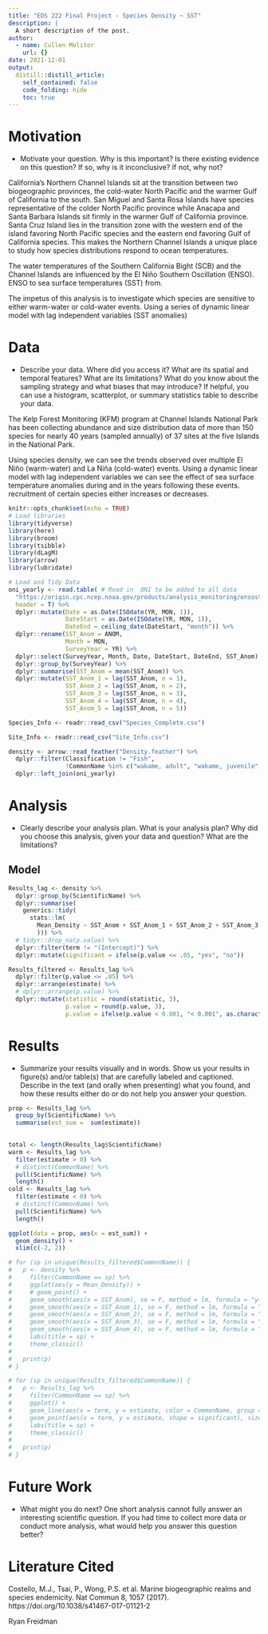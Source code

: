 ```yaml
---
title: "EDS 222 Final Project - Species Density ~ SST"
description: |
  A short description of the post.
author:
  - name: Cullen Molitor
    url: {}
date: 2021-12-01
output:
  distill::distill_article:
    self_contained: false
    code_folding: hide
    toc: true
---
```


# Motivation

- Motivate your question. Why is this important? Is there existing evidence on this 
question? If so, why is it inconclusive? If not, why not? 

California's Northern Channel Islands sit at the transition between two biogeographic provinces, the cold-water North Pacific and the warmer Gulf of California to the south. San Miguel and Santa Rosa Islands have species representative of the colder North Pacific province while Anacapa and Santa Barbara Islands sit firmly in the warmer Gulf of California province. Santa Cruz Island lies in the transition zone with the western end of the island favoring North Pacific species and the eastern end favoring Gulf of California species. This makes the Northern Channel Islands a unique place to study how species distributions respond to ocean temperatures. 

The water temperatures of the Southern California Bight (SCB) and the Channel Islands are influenced by the El Niño Southern Oscillation (ENSO). ENSO to sea surface temperatures (SST) from. 

The impetus of this analysis is to investigate which species are sensitive to either warm-water or cold-water events. Using a series of dynamic linear model with lag independent variables (SST anomalies)


# Data

- Describe your data. Where did you access it? What are its spatial and temporal features? 
What are its limitations? What do you know about the sampling strategy and what biases 
that may introduce? If helpful, you can use a histogram, scatterplot, or summary statistics 
table to describe your data. 

The Kelp Forest Monitoring (KFM) program at Channel Islands National Park has been collecting abundance and size distribution data of more than 150 species for nearly 40 years (sampled annually) of 37 sites at the five Islands in the National Park. 

Using species density, we can see the trends observed over multiple El Niño (warm-water) and La Niña (cold-water) events. Using a dynamic linear model with lag independent variables we can see the effect of sea surface temperature anomalies during and in the years following these events. recruitment of certain species either increases or decreases. 

```r
knitr::opts_chunk$set(echo = TRUE)
# Load libraries
library(tidyverse)
library(here)
library(broom)
library(tsibble)
library(dLagM)
library(arrow)
library(lubridate)

# Load and Tidy Data
oni_yearly <- read.table( # Read in  ONI to be added to all data
  "https://origin.cpc.ncep.noaa.gov/products/analysis_monitoring/ensostuff/detrend.nino34.ascii.txt",
  header = T) %>%
  dplyr::mutate(Date = as.Date(ISOdate(YR, MON, 1)),
                DateStart = as.Date(ISOdate(YR, MON, 1)),
                DateEnd = ceiling_date(DateStart, "month")) %>%
  dplyr::rename(SST_Anom = ANOM,
                Month = MON,
                SurveyYear = YR) %>% 
  dplyr::select(SurveyYear, Month, Date, DateStart, DateEnd, SST_Anom) %>% 
  dplyr::group_by(SurveyYear) %>% 
  dplyr::summarise(SST_Anom = mean(SST_Anom)) %>% 
  dplyr::mutate(SST_Anom_1 = lag(SST_Anom, n = 1),
                SST_Anom_2 = lag(SST_Anom, n = 2),
                SST_Anom_3 = lag(SST_Anom, n = 3),
                SST_Anom_4 = lag(SST_Anom, n = 4),
                SST_Anom_5 = lag(SST_Anom, n = 5))

Species_Info <- readr::read_csv("Species_Complete.csv")

Site_Info <- readr::read_csv("Site_Info.csv")

density <- arrow::read_feather("Density.feather") %>%
  dplyr::filter(Classification != "Fish",
                !CommonName %in% c("wakame, adult", "wakame, juvenile", "white abalone")) %>% 
  dplyr::left_join(oni_yearly)
```

# Analysis  

- Clearly describe your analysis plan. What is your analysis plan? Why did you choose 
this analysis, given your data and question? What are the limitations?  

## Model
```r
Results_lag <- density %>% 
  dplyr::group_by(ScientificName) %>% 
  dplyr::summarise(
    generics::tidy(
      stats::lm(
        Mean_Density ~ SST_Anom + SST_Anom_1 + SST_Anom_2 + SST_Anom_3 + SST_Anom_4 + SST_Anom_5
        ))) %>% 
  # tidyr::drop_na(p.value) %>%
  dplyr::filter(term != "(Intercept)") %>% 
  dplyr::mutate(significant = ifelse(p.value <= .05, "yes", "no"))

Results_filtered <- Results_lag %>%
  dplyr::filter(p.value <= .05) %>% 
  dplyr::arrange(estimate) %>%
  # dplyr::arrange(p.value) %>%
  dplyr::mutate(statistic = round(statistic, 3),
                p.value = round(p.value, 3),
                p.value = ifelse(p.value < 0.001, "< 0.001", as.character(p.value))) 
```

# Results

- Summarize your results visually and in words. Show us your results in figure(s) and/or 
table(s) that are carefully labeled and captioned. Describe in the text (and orally when 
presenting) what you found, and how these results either do or do not help you answer 
your question.  

```r
prop <- Results_lag %>% 
  group_by(ScientificName) %>%
  summarise(est_sum =  sum(estimate)) 
  

total <- length(Results_lag$ScientificName)
warm <- Results_lag %>%
  filter(estimate > 0) %>% 
  # distinct(CommonName) %>% 
  pull(ScientificName) %>% 
  length()
cold <- Results_lag %>%
  filter(estimate < 0) %>% 
  # distinct(CommonName) %>% 
  pull(ScientificName) %>% 
  length()
```


```r
ggplot(data = prop, aes(x = est_sum)) +
  geom_density() +
  xlim(c(-2, 2))
```


```r
# for (sp in unique(Results_filtered$CommonName)) {
#   p <- density %>% 
#     filter(CommonName == sp) %>% 
#     ggplot(aes(y = Mean_Density)) +
#     # geom_point() +
#     geom_smooth(aes(x = SST_Anom), se = F, method = lm, formula = "y~x",color = "red") +
#     geom_smooth(aes(x = SST_Anom_1), se = F, method = lm, formula = "y~x", color = "blue") +
#     geom_smooth(aes(x = SST_Anom_2), se = F, method = lm, formula = "y~x", color = "green") +
#     geom_smooth(aes(x = SST_Anom_3), se = F, method = lm, formula = "y~x", color = "black") +
#     geom_smooth(aes(x = SST_Anom_4), se = F, method = lm, formula = "y~x", color = "purple") +
#     labs(title = sp) +
#     theme_classic()
#   
#   print(p)
# }
```


```r
# for (sp in unique(Results_filtered$CommonName)) {
#   p <- Results_lag %>% 
#     filter(CommonName == sp) %>% 
#     ggplot() +
#     geom_line(aes(x = term, y = estimate, color = CommonName, group = CommonName), show.legend = F) +
#     geom_point(aes(x = term, y = estimate, shape = significant), size = 4) +
#     labs(title = sp) +
#     theme_classic()
#   
#   print(p)
# }

```

# Future Work

- What might you do next? One short analysis cannot fully answer an interesting scientific 
question. If you had time to collect more data or conduct more analysis, what would help 
you answer this question better? 





# Literature Cited

Costello, M.J., Tsai, P., Wong, P.S. et al. Marine biogeographic realms and species endemicity. Nat Commun 8, 1057 (2017). https://doi.org/10.1038/s41467-017-01121-2


Ryan Freidman 














